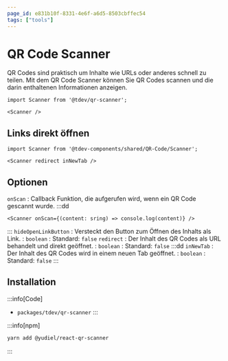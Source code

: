 ```yaml
---
page_id: e831b10f-8331-4e6f-a6d5-8503cbffec54
tags: ["tools"]
---
```



# QR Code Scanner

QR Codes sind praktisch um Inhalte wie URLs oder anderes schnell zu teilen. Mit dem QR Code Scanner können Sie QR Codes scannen und die darin enthaltenen Informationen anzeigen.

```mdx
import Scanner from '@tdev/qr-scanner';

<Scanner />
```

<BrowserWindow>
    <Scanner />
</BrowserWindow>


## Links direkt öffnen

```mdx
import Scanner from '@tdev-components/shared/QR-Code/Scanner';

<Scanner redirect inNewTab />
```

<BrowserWindow>
    <Scanner redirect inNewTab />
</BrowserWindow>

## Optionen

`onScan`
: Callback Funktion, die aufgerufen wird, wenn ein QR Code gescannt wurde.
:::dd
```tsx
<Scanner onScan={(content: sring) => console.log(content)} />
```
:::
`hideOpenLinkButton`
: Versteckt den Button zum Öffnen des Inhalts als Link.
: `boolean`
: Standard: `false`
`redirect`
: Der Inhalt des QR Codes als URL behandelt und direkt geöffnet.
: `boolean`
: Standard: `false`
:::dd
`inNewTab`
: Der Inhalt des QR Codes wird in einem neuen Tab geöffnet.
: `boolean`
: Standard: `false`
:::
## Installation

:::info[Code]
- `packages/tdev/qr-scanner`
:::

:::info[npm]
```bash
yarn add @yudiel/react-qr-scanner
```
:::